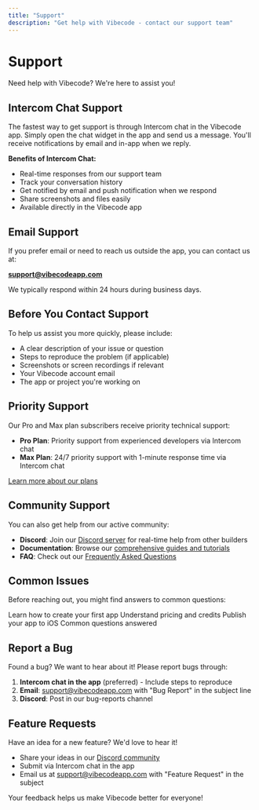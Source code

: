 ```yaml
---
title: "Support"
description: "Get help with Vibecode - contact our support team"
---
```


# Support

Need help with Vibecode? We're here to assist you!

## Intercom Chat Support

The fastest way to get support is through Intercom chat in the Vibecode app. Simply open the chat widget in the app and send us a message. You'll receive notifications by email and in-app when we reply.

**Benefits of Intercom Chat:**
- Real-time responses from our support team
- Track your conversation history
- Get notified by email and push notification when we respond
- Share screenshots and files easily
- Available directly in the Vibecode app

## Email Support

If you prefer email or need to reach us outside the app, you can contact us at:

**support@vibecodeapp.com**

We typically respond within 24 hours during business days.

## Before You Contact Support

To help us assist you more quickly, please include:

- A clear description of your issue or question
- Steps to reproduce the problem (if applicable)
- Screenshots or screen recordings if relevant
- Your Vibecode account email
- The app or project you're working on

## Priority Support

Our Pro and Max plan subscribers receive priority technical support:

- **Pro Plan**: Priority support from experienced developers via Intercom chat
- **Max Plan**: 24/7 priority support with 1-minute response time via Intercom chat

[Learn more about our plans](/Getting-Started/Plans-and-Credits)

## Community Support

You can also get help from our active community:

- **Discord**: Join our [Discord server](https://discord.gg/qXyWYYX5Ts) for real-time help from other builders
- **Documentation**: Browse our [comprehensive guides and tutorials](/index)
- **FAQ**: Check out our [Frequently Asked Questions](/FAQs)

## Common Issues

Before reaching out, you might find answers to common questions:

<CardGroup cols={2}>

<Card title="Getting Started" icon="rocket" href="/Getting-Started/Creating-first-app">
  Learn how to create your first app
</Card>

<Card title="Plans & Credits" icon="credit-card" href="/Getting-Started/Plans-and-Credits">
  Understand pricing and credits
</Card>

<Card title="Deploy to App Store" icon="mobile" href="/Getting-Started/Deploy-App-Store">
  Publish your app to iOS
</Card>

<Card title="FAQs" icon="question" href="/FAQs">
  Common questions answered
</Card>

</CardGroup>

## Report a Bug

Found a bug? We want to hear about it! Please report bugs through:

1. **Intercom chat in the app** (preferred) - Include steps to reproduce
2. **Email**: support@vibecodeapp.com with "Bug Report" in the subject line
3. **Discord**: Post in our bug-reports channel

## Feature Requests

Have an idea for a new feature? We'd love to hear it!

- Share your ideas in our [Discord community](https://discord.gg/qXyWYYX5Ts)
- Submit via Intercom chat in the app
- Email us at support@vibecodeapp.com with "Feature Request" in the subject

Your feedback helps us make Vibecode better for everyone!

